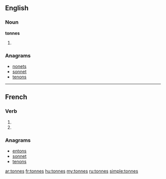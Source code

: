 {{also|tonnés}}
==English==

===Noun===
'''tonnes'''

# {{plural of|[[tonne]]}}

===Anagrams===
* [[nonets#English|nonets]]
* [[sonnet#English|sonnet]]
* [[tenons#English|tenons]]

----

==French==

===Verb===
{{fr-verb-form}}

# {{conjugation of|tonner||2|s|pres|ind|lang=fr}}
# {{conjugation of|tonner||2|s|pres|sub|lang=fr}}

===Anagrams===
* [[entons#French|entons]]
* [[sonnet#French|sonnet]]
* [[tenons#French|tenons]]

[[ar:tonnes]]
[[fr:tonnes]]
[[hu:tonnes]]
[[my:tonnes]]
[[ru:tonnes]]
[[simple:tonnes]]
